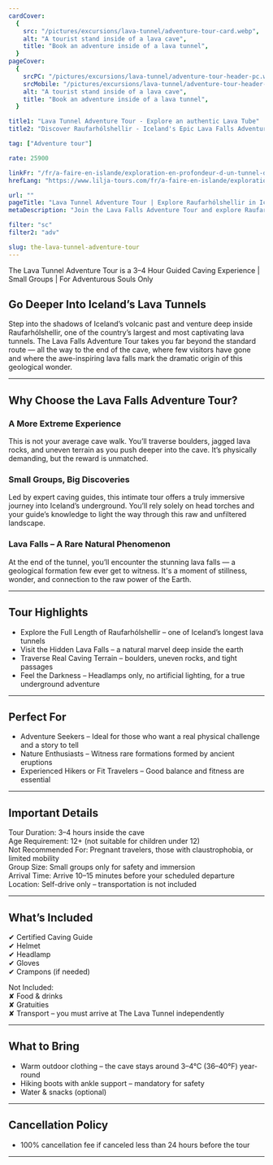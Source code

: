 ```yaml
---
cardCover:
  {
    src: "/pictures/excursions/lava-tunnel/adventure-tour-card.webp",
    alt: "A tourist stand inside of a lava cave",
    title: "Book an adventure inside of a lava tunnel",
  }
pageCover:
  {
    srcPC: "/pictures/excursions/lava-tunnel/adventure-tour-header-pc.webp",
    srcMobile: "/pictures/excursions/lava-tunnel/adventure-tour-header-mobile.webp",
    alt: "A tourist stand inside of a lava cave",
    title: "Book an adventure inside of a lava tunnel",
  }

title1: "Lava Tunnel Adventure Tour - Explore an authentic Lava Tube"
title2: "Discover Raufarhólshellir - Iceland's Epic Lava Falls Adventure"

tag: ["Adventure tour"]

rate: 25900

linkFr: "/fr/a-faire-en-islande/exploration-en-profondeur-d-un-tunnel-de-lave/"
hrefLang: "https://www.lilja-tours.com/fr/a-faire-en-islande/exploration-en-profondeur-d-un-tunnel-de-lave/"

url: ""
pageTitle: "Lava Tunnel Adventure Tour | Explore Raufarhólshellir in Iceland"
metaDescription: "Join the Lava Falls Adventure Tour and explore Raufarhólshellir, one of Iceland’s longest lava tunnels. Traverse rugged terrain, see rare lava falls, and experience true underground exploration. Book now!"

filter: "sc"
filter2: "adv"

slug: the-lava-tunnel-adventure-tour
---
```


The Lava Tunnel Adventure Tour is a 3–4 Hour Guided Caving Experience | Small Groups | For Adventurous Souls Only

## Go Deeper Into Iceland’s Lava Tunnels

Step into the shadows of Iceland’s volcanic past and venture deep inside Raufarhólshellir, one of the country’s largest and most captivating lava tunnels. The Lava Falls Adventure Tour takes you far beyond the standard route — all the way to the end of the cave, where few visitors have gone and where the awe-inspiring lava falls mark the dramatic origin of this geological wonder.

---

## Why Choose the Lava Falls Adventure Tour?

### A More Extreme Experience

This is not your average cave walk. You’ll traverse boulders, jagged lava rocks, and uneven terrain as you push deeper into the cave. It’s physically demanding, but the reward is unmatched.

### Small Groups, Big Discoveries

Led by expert caving guides, this intimate tour offers a truly immersive journey into Iceland’s underground. You’ll rely solely on head torches and your guide’s knowledge to light the way through this raw and unfiltered landscape.

### Lava Falls – A Rare Natural Phenomenon

At the end of the tunnel, you’ll encounter the stunning lava falls — a geological formation few ever get to witness. It's a moment of stillness, wonder, and connection to the raw power of the Earth.

---

## Tour Highlights

- Explore the Full Length of Raufarhólshellir – one of Iceland’s longest lava tunnels
- Visit the Hidden Lava Falls – a natural marvel deep inside the earth
- Traverse Real Caving Terrain – boulders, uneven rocks, and tight passages
- Feel the Darkness – Headlamps only, no artificial lighting, for a true underground adventure

---

## Perfect For

- Adventure Seekers – Ideal for those who want a real physical challenge and a story to tell
- Nature Enthusiasts – Witness rare formations formed by ancient eruptions
- Experienced Hikers or Fit Travelers – Good balance and fitness are essential

---

## Important Details

Tour Duration: 3–4 hours inside the cave  
Age Requirement: 12+ (not suitable for children under 12)  
Not Recommended For: Pregnant travelers, those with claustrophobia, or limited mobility  
Group Size: Small groups only for safety and immersion  
Arrival Time: Arrive 10–15 minutes before your scheduled departure  
Location: Self-drive only – transportation is not included

---

## What’s Included

✔ Certified Caving Guide  
✔ Helmet  
✔ Headlamp  
✔ Gloves  
✔ Crampons (if needed)

Not Included:  
✘ Food & drinks  
✘ Gratuities  
✘ Transport – you must arrive at The Lava Tunnel independently

---

## What to Bring

- Warm outdoor clothing – the cave stays around 3–4°C (36–40°F) year-round
- Hiking boots with ankle support – mandatory for safety
- Water & snacks (optional)

---

## Cancellation Policy

- 100% cancellation fee if canceled less than 24 hours before the tour

---

<script
  type="text/javascript"
  src="https://widgets.bokun.io/assets/javascripts/apps/build/BokunWidgetsLoader.js?bookingChannelUUID=97236c68-b945-4a96-8587-660bdc4c45fd"
  async
></script>

<div
  class="bokunWidget"
  data-src="https://widgets.bokun.io/online-sales/97236c68-b945-4a96-8587-660bdc4c45fd/experience-calendar/10987"
></div>
